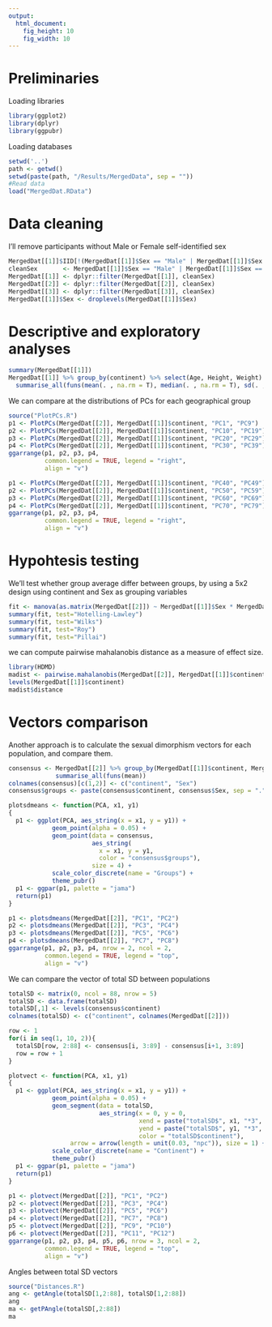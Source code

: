 ```yaml
---
output: 
  html_document:
    fig_height: 10
    fig_width: 10
---
```


# Preliminaries

Loading libraries

```r
library(ggplot2)
library(dplyr)
library(ggpubr)
```

Loading databases

```r
setwd('..')
path <- getwd()
setwd(paste(path, "/Results/MergedData", sep = ""))
#Read data
load("MergedDat.RData")
```

# Data cleaning

I'll remove participants without Male or Female self-identified sex

```r
MergedDat[[1]]$IID[!(MergedDat[[1]]$Sex == "Male" | MergedDat[[1]]$Sex == "Female")]
cleanSex       <- MergedDat[[1]]$Sex == "Male" | MergedDat[[1]]$Sex == "Female"
MergedDat[[1]] <- dplyr::filter(MergedDat[[1]], cleanSex)
MergedDat[[2]] <- dplyr::filter(MergedDat[[2]], cleanSex)
MergedDat[[3]] <- dplyr::filter(MergedDat[[3]], cleanSex)
MergedDat[[1]]$Sex <- droplevels(MergedDat[[1]]$Sex)
```


# Descriptive and exploratory analyses

```r
summary(MergedDat[[1]])
MergedDat[[1]] %>% group_by(continent) %>% select(Age, Height, Weight) %>% 
  summarise_all(funs(mean(. , na.rm = T), median(. , na.rm = T), sd(. , na.rm = T)))
```

We can compare at the distributions of PCs for each geographical group

```r
source("PlotPCs.R")
p1 <- PlotPCs(MergedDat[[2]], MergedDat[[1]]$continent, "PC1", "PC9")
p2 <- PlotPCs(MergedDat[[2]], MergedDat[[1]]$continent, "PC10", "PC19")
p3 <- PlotPCs(MergedDat[[2]], MergedDat[[1]]$continent, "PC20", "PC29")
p4 <- PlotPCs(MergedDat[[2]], MergedDat[[1]]$continent, "PC30", "PC39")
ggarrange(p1, p2, p3, p4,
          common.legend = TRUE, legend = "right", 
          align = "v")

p1 <- PlotPCs(MergedDat[[2]], MergedDat[[1]]$continent, "PC40", "PC49")
p2 <- PlotPCs(MergedDat[[2]], MergedDat[[1]]$continent, "PC50", "PC59")
p3 <- PlotPCs(MergedDat[[2]], MergedDat[[1]]$continent, "PC60", "PC69")
p4 <- PlotPCs(MergedDat[[2]], MergedDat[[1]]$continent, "PC70", "PC79")
ggarrange(p1, p2, p3, p4,
          common.legend = TRUE, legend = "right", 
          align = "v")
```

# Hypohtesis testing

We'll test whether group average differ between groups, by using a 5x2 design using continent and Sex as grouping variables

```r
fit <- manova(as.matrix(MergedDat[[2]]) ~ MergedDat[[1]]$Sex * MergedDat[[1]]$continent)
summary(fit, test="Hotelling-Lawley")
summary(fit, test="Wilks")
summary(fit, test="Roy")
summary(fit, test="Pillai")
```

we can compute pairwise mahalanobis distance as a measure of effect size.

```r
library(HDMD)
madist <- pairwise.mahalanobis(MergedDat[[2]], MergedDat[[1]]$continent)
levels(MergedDat[[1]]$continent)
madist$distance
```

# Vectors comparison

Another approach is to calculate the sexual dimorphism vectors for each population, and compare them.

```r
consensus <- MergedDat[[2]] %>% group_by(MergedDat[[1]]$continent, MergedDat[[1]]$Sex) %>%
             summarise_all(funs(mean))
colnames(consensus)[c(1,2)] <- c("continent", "Sex")
consensus$groups <- paste(consensus$continent, consensus$Sex, sep = ".")

plotsdmeans <- function(PCA, x1, y1) 
{ 
  p1 <- ggplot(PCA, aes_string(x = x1, y = y1)) + 
            geom_point(alpha = 0.05) +
            geom_point(data = consensus, 
                       aes_string(
                         x = x1, y = y1,
                         color = "consensus$groups"), 
                       size = 4) +
            scale_color_discrete(name = "Groups") +
            theme_pubr()
  p1 <- ggpar(p1, palette = "jama")
  return(p1)
}

p1 <- plotsdmeans(MergedDat[[2]], "PC1", "PC2")
p2 <- plotsdmeans(MergedDat[[2]], "PC3", "PC4")
p3 <- plotsdmeans(MergedDat[[2]], "PC5", "PC6")
p4 <- plotsdmeans(MergedDat[[2]], "PC7", "PC8")
ggarrange(p1, p2, p3, p4, nrow = 2, ncol = 2,
          common.legend = TRUE, legend = "top", 
          align = "v")
```

We can compare the vector of total SD between populations

```r
totalSD <- matrix(0, ncol = 88, nrow = 5)
totalSD <- data.frame(totalSD)
totalSD[,1] <- levels(consensus$continent)
colnames(totalSD) <- c("continent", colnames(MergedDat[[2]]))

row <- 1
for(i in seq(1, 10, 2)){
  totalSD[row, 2:88] <- consensus[i, 3:89] - consensus[i+1, 3:89] 
  row = row + 1
}

plotvect <- function(PCA, x1, y1)
{
  p1 <- ggplot(PCA, aes_string(x = x1, y = y1)) +
            geom_point(alpha = 0.05) + 
            geom_segment(data = totalSD, 
                         aes_string(x = 0, y = 0,
                                    xend = paste("totalSD$", x1, "*3", sep = ""), 
                                    yend = paste("totalSD$", y1, "*3", sep = ""),
                                    color = "totalSD$continent"), 
                 arrow = arrow(length = unit(0.03, "npc")), size = 1) +
            scale_color_discrete(name = "Continent") + 
            theme_pubr()
  p1 <- ggpar(p1, palette = "jama")
  return(p1)
}

p1 <- plotvect(MergedDat[[2]], "PC1", "PC2")
p2 <- plotvect(MergedDat[[2]], "PC3", "PC4")
p3 <- plotvect(MergedDat[[2]], "PC5", "PC6")
p4 <- plotvect(MergedDat[[2]], "PC7", "PC8")
p5 <- plotvect(MergedDat[[2]], "PC9", "PC10")
p6 <- plotvect(MergedDat[[2]], "PC11", "PC12")
ggarrange(p1, p2, p3, p4, p5, p6, nrow = 3, ncol = 2,
          common.legend = TRUE, legend = "top", 
          align = "v")
```

Angles between total SD vectors

```r
source("Distances.R")
ang <- getAngle(totalSD[1,2:88], totalSD[1,2:88])
ang
ma <- getPAngle(totalSD[,2:88])
ma
```

